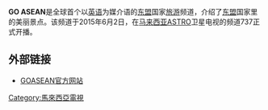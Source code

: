 {{expand|time=2015-08-09T10:06:14+00:00}}
{{unreferenced|time=2015-08-09T10:06:14+00:00}}
{{Infobox TV channel
| name              = GOASEAN
| logofile          = GOASEAN Logo-06.png
| logosize          = 150px
| logoalt           = GOASEAN的标志
| logo2             =
| launch            = 2015年6月2日
| closed date       = 2017年6月12日
| picture format    = 16:9 (HD)
| share             =
| share as of       =
| share source      =
| network           =
| owner             = 马来西亚Astro
| slogan            =
| country           = [[马来西亚|马来西亚]]
| language          = 英语
| affiliates        =
| headquarters      =
| former names      =
| replaced names    =
| replaced by names =
| sister names      =
| timeshift names   =
| web               = http://www.goasean.com/
| terr serv 1       =
| terr chan 1       =
| sat serv 1        = 马来西亚ASTRO
| sat chan 1        = 频道737 (HD)
| sat serv 2        = 马来西亚NJOI
| sat chan 2        = 频道737 (HD)
| sat serv 3        = 汶莱Kristal-Astro
| sat chan 3        = 频道737 (HD)
| cable serv 1      =
| cable chan 1      =
| adsl serv 1 =
| adsl chan 1 =
| sat radio serv 1  =
| sat radio chan 1  =
}}

'''GO ASEAN'''是全球首个以[[英语|英语]]为媒介语的[[东盟|东盟]]国家[[旅游|旅游]]频道，介绍了[[东盟|东盟]]国家里的美丽景点。该频道于2015年6月2日，在[[马来西亚|马来西亚]]ASTRO卫星电视的频道737正式开播。

==外部链接==
* [http://www.goasean.com GOASEAN官方网站] {{Wayback|url=http://www.goasean.com/ |date=20190703173940 }}

{{tv-stub}}
{{Television in Malaysia}}
[[Category:馬來西亞電視|Category:馬來西亞電視]]